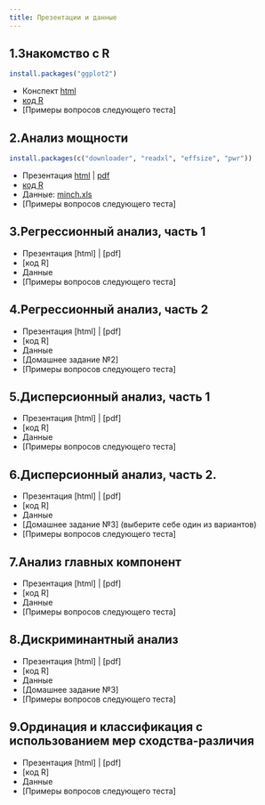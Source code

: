 ```yaml
---
title: Презентации и данные
---
```


## 1.Знакомство с R 

```r
install.packages("ggplot2")
```

- Конспект [html](01_intro_to_r.html)
- [код R](01_intro_to_r.R)
- [Примеры вопросов следующего теста]


## 2.Анализ мощности

```r
install.packages(c("downloader", "readxl", "effsize", "pwr"))
```

- Презентация [html](02_power.html) | [pdf](02_power.pdf)
- [код R](02_code_power.R)
- Данные: [minch.xls](data/minch.xls)
- [Примеры вопросов следующего теста]

## 3.Регрессионный анализ, часть 1

- Презентация [html] | [pdf]
- [код R]
- Данные
- [Примеры вопросов следующего теста]

## 4.Регрессионный анализ, часть 2

- Презентация [html] | [pdf]
- [код R]
- Данные
- [Домашнее задание №2]
- [Примеры вопросов следующего теста]

## 5.Дисперсионный анализ, часть 1 

- Презентация [html] | [pdf]
- [код R]
- Данные
- [Примеры вопросов следующего теста]

## 6.Дисперсионный анализ, часть 2.

- Презентация [html] | [pdf]
- [код R]
- Данные
- [Домашнее задание №3] (выберите себе один из вариантов)
- [Примеры вопросов следующего теста]

## 7.Анализ главных компонент

- Презентация [html] | [pdf]
- [код R]
- Данные
- [Примеры вопросов следующего теста]

## 8.Дискриминантный анализ 

- Презентация [html] | [pdf]
- [код R]
- Данные
- [Домашнее задание №3]
- [Примеры вопросов следующего теста]

## 9.Ординация и классификация с использованием мер сходства-различия

- Презентация [html] | [pdf]
- [код R]
- Данные
- [Примеры вопросов следующего теста]
